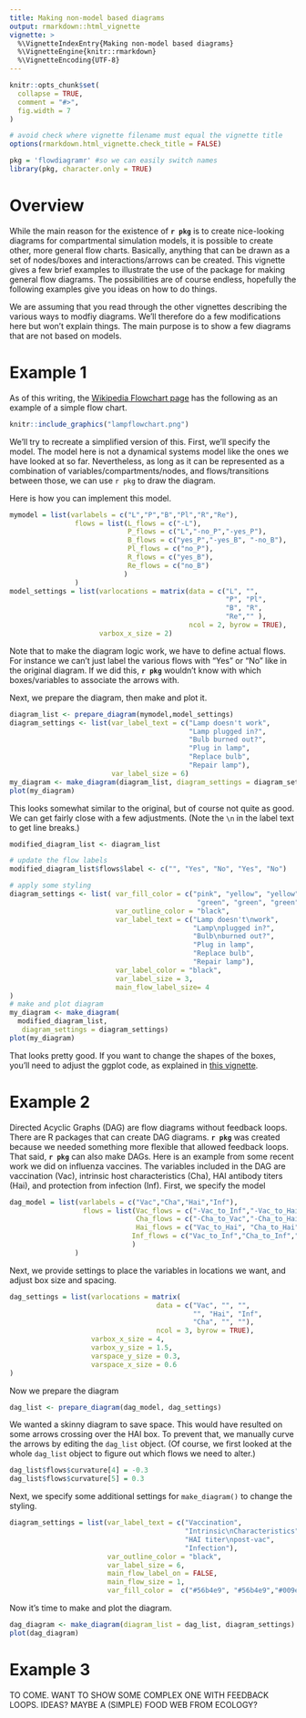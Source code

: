 ```yaml
---
title: Making non-model based diagrams
output: rmarkdown::html_vignette
vignette: >
  %\VignetteIndexEntry{Making non-model based diagrams}
  %\VignetteEngine{knitr::rmarkdown}
  %\VignetteEncoding{UTF-8}
---
```


```r
knitr::opts_chunk$set(
  collapse = TRUE,
  comment = "#>",
  fig.width = 7
)

# avoid check where vignette filename must equal the vignette title
options(rmarkdown.html_vignette.check_title = FALSE)
```

```r
pkg = 'flowdiagramr' #so we can easily switch names
library(pkg, character.only = TRUE)
```

# Overview

While the main reason for the existence of **`r pkg`** is to create nice-looking diagrams for compartmental simulation models, it is possible to create other, more general flow charts. Basically, anything that can be drawn as a set of nodes/boxes and interactions/arrows can be created. This vignette gives a few brief examples to illustrate the use of the package for making general flow diagrams. The possibilities are of course endless, hopefully the following examples give you ideas on how to do things.

We are assuming that you read through the other vignettes describing the various ways to modfiy diagrams. We'll therefore do a few modifications here but won't explain things. The main purpose is to show a few diagrams that are not based on models.


# Example 1

As of this writing, the [Wikipedia Flowchart page](https://en.wikipedia.org/wiki/Flowchart) has the following as an example of a simple flow chart.


```r
knitr::include_graphics("lampflowchart.png")
```

We'll try to recreate a simplified version of this. First, we'll specify the model.
The model here is not a dynamical systems model like the ones we have looked at so far. Nevertheless, as long as it can be represented as a combination of variables/compartments/nodes, and flows/transitions between those, we can use `r pkg` to draw the diagram.

Here is how you can implement this model.

```r
mymodel = list(varlabels = c("L","P","B","Pl","R","Re"),
                flows = list(L_flows = c("-L"), 
                             P_flows = c("L","-no_P","-yes_P"), 
                             B_flows = c("yes_P","-yes_B", "-no_B"),
                             Pl_flows = c("no_P"),
                             R_flows = c("yes_B"),
                             Re_flows = c("no_B")
                            )
                )
model_settings = list(varlocations = matrix(data = c("L", "",
                                                     "P", "Pl",
                                                     "B", "R", 
                                                     "Re","" ), 
                                            ncol = 2, byrow = TRUE),
                      varbox_x_size = 2)
```

Note that to make the diagram logic work, we have to define actual flows. For instance we can't just label the various flows with "Yes" or "No" like in the original diagram. If we did this, **`r pkg`** wouldn't know with which boxes/variables to associate the arrows with.   


Next, we prepare the diagram, then make and plot it.

```r
diagram_list <- prepare_diagram(mymodel,model_settings)
diagram_settings <- list(var_label_text = c("Lamp doesn't work",
                                            "Lamp plugged in?",
                                            "Bulb burned out?",
                                            "Plug in lamp",
                                            "Replace bulb",
                                            "Repair lamp"),
                         var_label_size = 6)
my_diagram <- make_diagram(diagram_list, diagram_settings = diagram_settings)
plot(my_diagram)
```

This looks somewhat similar to the original, but of course not quite as good. We can get fairly close with a few adjustments. (Note the `\n` in the label text to get line breaks.)

```r
modified_diagram_list <- diagram_list

# update the flow labels
modified_diagram_list$flows$label <- c("", "Yes", "No", "Yes", "No")

# apply some styling
diagram_settings <- list( var_fill_color = c("pink", "yellow", "yellow",
                                              "green", "green", "green"),
                          var_outline_color = "black",
                          var_label_text = c("Lamp doesn't\nwork",
                                             "Lamp\nplugged in?",
                                             "Bulb\nburned out?",
                                             "Plug in lamp",
                                             "Replace bulb",
                                             "Repair lamp"),
                          var_label_color = "black",
                          var_label_size = 3,
                          main_flow_label_size= 4
)
# make and plot diagram
my_diagram <- make_diagram(
  modified_diagram_list, 
   diagram_settings = diagram_settings)
plot(my_diagram)
```

That looks pretty good. If you want to change the shapes of the boxes, you'll need to adjust the ggplot code, as explained in [this vignette](./D_modify_ggplot_code.html).


# Example 2

Directed Acyclic Graphs (DAG) are flow diagrams without feedback loops. There are R packages that can create DAG diagrams. **`r pkg`** was created because we needed something more flexible that allowed feedback loops. That said, **`r pkg`** can also make DAGs. Here is an example from some recent work we did on influenza vaccines.
The variables included in the DAG are vaccination (Vac), intrinsic host characteristics (Cha), HAI antibody titers (Hai), and protection from infection (Inf).
First, we specify the model

```r
dag_model = list(varlabels = c("Vac","Cha","Hai","Inf"),
                  flows = list(Vac_flows = c("-Vac_to_Inf","-Vac_to_Hai","Cha_to_Vac"),
                               Cha_flows = c("-Cha_to_Vac","-Cha_to_Hai","-Cha_to_Inf"),
                               Hai_flows = c("Vac_to_Hai", "Cha_to_Hai","-Hai_to_Inf"),
                              Inf_flows = c("Vac_to_Inf","Cha_to_Inf","Hai_to_Inf")
                              )          
                )
```

Next, we provide settings to place the variables in locations we want, and adjust box size and spacing.

```r
dag_settings = list(varlocations = matrix(
                                    data = c("Vac", "", "",
                                             "", "Hai", "Inf",
                                             "Cha", "", ""),
                                    ncol = 3, byrow = TRUE),
                    varbox_x_size = 4,
                    varbox_y_size = 1.5,
                    varspace_y_size = 0.3,
                    varspace_x_size = 0.6
)
```


Now we prepare the diagram

```r
dag_list <- prepare_diagram(dag_model, dag_settings)
```

We wanted a skinny diagram to save space. This would have resulted on some arrows crossing over the HAI box. To prevent that, we manually curve the arrows by editing the `dag_list` object. (Of course, we first looked at the whole `dag_list` object to figure out which flows we need to alter.)

```r
dag_list$flows$curvature[4] = -0.3
dag_list$flows$curvature[5] = 0.3
```

Next, we specify some additional settings for `make_diagram()` to change the styling.

```r
diagram_settings = list(var_label_text = c("Vaccination",
                                           "Intrinsic\nCharacteristics",
                                           "HAI titer\npost-vac",
                                           "Infection"),
                        var_outline_color = "black",
                        var_label_size = 6, 
                        main_flow_label_on = FALSE,
                        main_flow_size = 1,
                        var_fill_color =  c("#56b4e9", "#56b4e9","#009e73","#E69F00"))
```

Now it's time to make and plot the diagram.

```r
dag_diagram <- make_diagram(diagram_list = dag_list, diagram_settings)
plot(dag_diagram)
```


# Example 3

TO COME. WANT TO SHOW SOME COMPLEX ONE WITH FEEDBACK LOOPS. IDEAS? MAYBE A (SIMPLE) FOOD WEB FROM ECOLOGY?




